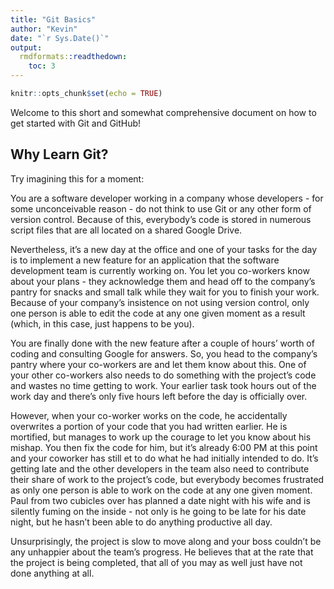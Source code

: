 ```yaml
---
title: "Git Basics"
author: "Kevin"
date: "`r Sys.Date()`"
output: 
  rmdformats::readthedown:
    toc: 3
---
```


```r
knitr::opts_chunk$set(echo = TRUE)
```

Welcome to this short and somewhat comprehensive document on how to get started with Git and GitHub!  

## Why Learn Git?

Try imagining this for a moment:

You are a software developer working in a company whose developers - for some unconceivable reason - do not think to use Git or any other form of version control.  Because of this, everybody's code is stored in numerous script files that are all located on a shared Google Drive.

Nevertheless, it's a new day at the office and one of your tasks for the day is to implement a new feature for an application that the software development team is currently working on.  You let you co-workers know about your plans - they acknowledge them and head off to the company's pantry for snacks and small talk while they wait for you to finish your work.  Because of your company's insistence on not using version control, only one person is able to edit the code at any one given moment as a result (which, in this case, just happens to be you).

You are finally done with the new feature after a couple of hours' worth of coding and consulting Google for answers.  So, you head to the company's pantry where your co-workers are and let them know about this.  One of your other co-workers also needs to do something with the project's code and wastes no time getting to work.  Your earlier task took hours out of the work day and there's only five hours left before the day is officially over.

However, when your co-worker works on the code, he accidentally overwrites a portion of your code that you had written earlier.  He is mortified, but manages to work up the courage to let you know about his mishap.  You then fix the code for him, but it's already 6:00 PM at this point and your coworker has still et to do what he had initially intended to do.  It's getting late and the other developers in the team also need to contribute their share of work to the project's code, but everybody becomes frustrated as only one person is able to work on the code at any one given moment.  Paul from two cubicles over has planned a date night with his wife and is silently fuming on the inside - not only is he going to be late for his date night, but he hasn't been able to do anything productive all day.

Unsurprisingly, the project is slow to move along and your boss couldn't be any unhappier about the team's progress.  He believes that at the rate that the project is being completed, that all of you may as well just have not done anything at all. 
